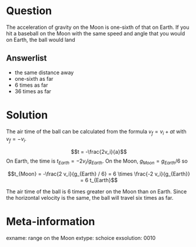 Question
========
The acceleration of gravity on the Moon is one-sixth of that on Earth. If you hit a baseball on the Moon with the same speed and angle that you would on Earth, the ball would land

Answerlist
----------
* the same distance away
* one-sixth as far
* 6 times as far
* 36 times as far

Solution
========
The air time of the ball can be calculated from the formula $v_f = v_i + at$ with $v_f = -v_i$. 

$$t = -\frac{2v_i}{a}$$
On Earth, the time is $t_{Earth} = -2 v_i / g_{Earth}$. On the Moon, $g_{Moon} = g_{Earth} / 6$ so

$$t_{Moon} = -\frac{2 v_i}{g_{Earth} / 6} = 6 \times \frac{-2 v_i}{g_{Earth}} = 6 t_{Earth}$$

The air time of the ball is 6 times greater on the Moon than on Earth. Since the horizontal velocity is the same, the ball will travel six times as far.


Meta-information
================
exname: range on the Moon
extype: schoice
exsolution: 0010

